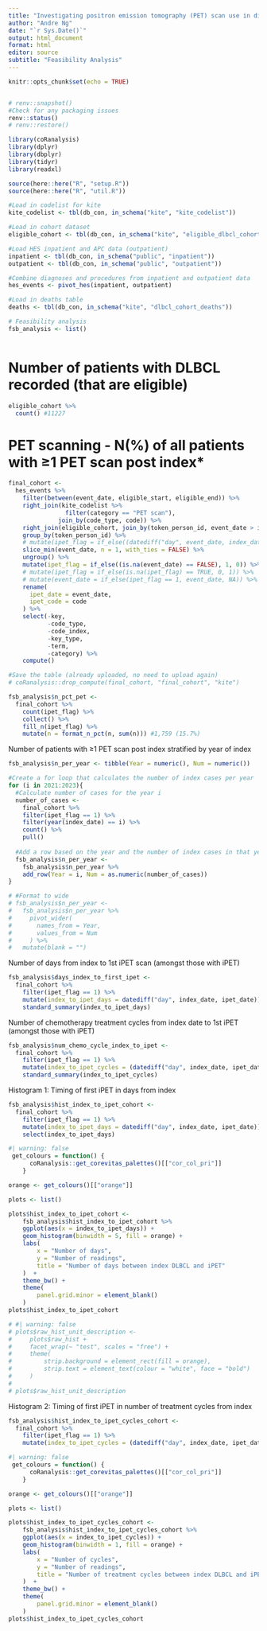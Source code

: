 ```yaml
---
title: "Investigating positron emission tomography (PET) scan use in diffuse large B-cell lymphoma (DLBCL) - A Hospital Episode Statistics feasibility analysis"
author: "Andre Ng"
date: "`r Sys.Date()`"
output: html_document
format: html
editor: source
subtitle: "Feasibility Analysis"
---
```


```r
knitr::opts_chunk$set(echo = TRUE)


# renv::snapshot()
#Check for any packaging issues
renv::status()
# renv::restore()


```

```r
library(coRanalysis)
library(dplyr)
library(dbplyr)
library(tidyr)
library(readxl)

source(here::here("R", "setup.R"))
source(here::here("R", "util.R"))

#Load in codelist for kite
kite_codelist <- tbl(db_con, in_schema("kite", "kite_codelist"))

#Load in cohort dataset
eligible_cohort <- tbl(db_con, in_schema("kite", "eligible_dlbcl_cohort"))

#Load HES inpatient and APC data (outpatient)
inpatient <- tbl(db_con, in_schema("public", "inpatient"))
outpatient <- tbl(db_con, in_schema("public", "outpatient"))

#Combine diagnoses and procedures from inpatient and outpatient data
hes_events <- pivot_hes(inpatient, outpatient)

#Load in deaths table
deaths <- tbl(db_con, in_schema("kite", "dlbcl_cohort_deaths"))

# Feasibility analysis
fsb_analysis <- list()



```

# Number of patients with DLBCL recorded (that are eligible)

```r
eligible_cohort %>%
  count() #11227

```

# PET scanning - N(%) of all patients with ≥1 PET scan post index*

```r
final_cohort <-
  hes_events %>%
    filter(between(event_date, eligible_start, eligible_end)) %>%
    right_join(kite_codelist %>%
                filter(category == "PET scan"),
              join_by(code_type, code)) %>%
    right_join(eligible_cohort, join_by(token_person_id, event_date > index_date)) %>%
    group_by(token_person_id) %>%
    # mutate(ipet_flag = if_else((datediff("day", event_date, index_date) > 0), 1, 0)) %>%
    slice_min(event_date, n = 1, with_ties = FALSE) %>%
    ungroup() %>%
    mutate(ipet_flag = if_else((is.na(event_date) == FALSE), 1, 0)) %>%
    # mutate(ipet_flag = if_else(is.na(ipet_flag) == TRUE, 0, 1)) %>%
    # mutate(event_date = if_else(ipet_flag == 1, event_date, NA)) %>%
    rename(
      ipet_date = event_date,
      ipet_code = code
    ) %>%
    select(-key,
           -code_type,
           -code_index,
           -key_type,
           -term,
           -category) %>%
    compute()

#Save the table (already uploaded, no need to upload again)
# coRanalysis::drop_compute(final_cohort, "final_cohort", "kite")

fsb_analysis$n_pct_pet <-
  final_cohort %>%
    count(ipet_flag) %>%
    collect() %>%
    fill_n(ipet_flag) %>%
    mutate(n = format_n_pct(n, sum(n))) #1,759 (15.7%)

```

Number of patients with  ≥1 PET scan post index stratified by year of index

```r
fsb_analysis$n_per_year <- tibble(Year = numeric(), Num = numeric())

#Create a for loop that calculates the number of index cases per year
for (i in 2021:2023){
  #Calculate number of cases for the year i
  number_of_cases <- 
    final_cohort %>%
    filter(ipet_flag == 1) %>%
    filter(year(index_date) == i) %>%
    count() %>%
    pull()
  
  #Add a row based on the year and the number of index cases in that year
  fsb_analysis$n_per_year <- 
    fsb_analysis$n_per_year %>%
    add_row(Year = i, Num = as.numeric(number_of_cases))
}

# #Format to wide
# fsb_analysis$n_per_year <-
#   fsb_analysis$n_per_year %>%
#     pivot_wider(
#       names_from = Year,
#       values_from = Num
#     ) %>%
#   mutate(blank = "") 


```

Number of days from index to 1st iPET scan (amongst those with iPET)

```r
fsb_analysis$days_index_to_first_ipet <-
  final_cohort %>%
    filter(ipet_flag == 1) %>%
    mutate(index_to_ipet_days = datediff("day", index_date, ipet_date)) %>%
    standard_summary(index_to_ipet_days)


```

Number of chemotherapy treatment cycles from index date to 1st iPET (amongst those with iPET)

```r
fsb_analysis$num_chemo_cycle_index_to_ipet <-
  final_cohort %>%
    filter(ipet_flag == 1) %>%
    mutate(index_to_ipet_cycles = (datediff("day", index_date, ipet_date)/21)) %>%
    standard_summary(index_to_ipet_cycles)


```


Histogram 1: Timing of first iPET in days from index

```r
fsb_analysis$hist_index_to_ipet_cohort <-
  final_cohort %>%
    filter(ipet_flag == 1) %>%
    mutate(index_to_ipet_days = datediff("day", index_date, ipet_date)) %>%
    select(index_to_ipet_days)

#| warning: false
 get_colours = function() {
      coRanalysis::get_corevitas_palettes()[["cor_col_pri"]]
    }

orange <- get_colours()[["orange"]]

plots <- list()

plots$hist_index_to_ipet_cohort <-
    fsb_analysis$hist_index_to_ipet_cohort %>%
    ggplot(aes(x = index_to_ipet_days)) +
    geom_histogram(binwidth = 5, fill = orange) +
    labs(
        x = "Number of days",
        y = "Number of readings",
        title = "Number of days between index DLBCL and iPET"
    )  +
    theme_bw() +
    theme(
        panel.grid.minor = element_blank()
    )
plots$hist_index_to_ipet_cohort

# #| warning: false
# plots$raw_hist_unit_description <-
#     plots$raw_hist +
#     facet_wrap(~ "test", scales = "free") +
#     theme(
#         strip.background = element_rect(fill = orange),
#         strip.text = element_text(colour = "white", face = "bold")
#     )
# 
# plots$raw_hist_unit_description

```

Histogram 2: Timing of first iPET in number of treatment cycles from index

```r
fsb_analysis$hist_index_to_ipet_cycles_cohort <-
  final_cohort %>%
    filter(ipet_flag == 1) %>%
    mutate(index_to_ipet_cycles = (datediff("day", index_date, ipet_date)/21))

#| warning: false
 get_colours = function() {
      coRanalysis::get_corevitas_palettes()[["cor_col_pri"]]
    }

orange <- get_colours()[["orange"]]

plots <- list()

plots$hist_index_to_ipet_cycles_cohort <-
    fsb_analysis$hist_index_to_ipet_cycles_cohort %>%
    ggplot(aes(x = index_to_ipet_cycles)) +
    geom_histogram(binwidth = 1, fill = orange) +
    labs(
        x = "Number of cycles",
        y = "Number of readings",
        title = "Number of treatment cycles between index DLBCL and iPET"
    )  +
    theme_bw() +
    theme(
        panel.grid.minor = element_blank()
    )
plots$hist_index_to_ipet_cycles_cohort


```

